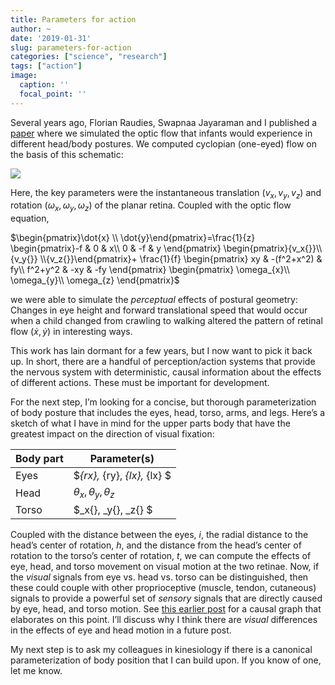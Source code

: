```yaml
---
title: Parameters for action
author: ~
date: '2019-01-31'
slug: parameters-for-action
categories: ["science", "research"]
tags: ["action"]
image:
  caption: ''
  focal_point: ''
---
```


Several years ago, Florian Raudies, Swapnaa Jayaraman and I published a [paper](https://doi.org/10.1109/DEVLRN.2015.7345450) where we simulated the optic flow that infants would experience in different head/body postures.
We computed cyclopian (one-eyed) flow on the basis of this schematic:

<img src="https://raw.githubusercontent.com/gilmore-lab/temple-2017-02-27/master/img/computing-flow.jpg"/>

Here, the key parameters were the instantaneous translation $(v_x{}, v_y{}, v_z{})$ and rotation $(\omega_{x}, \omega_y{}, \omega_z{})$ of the planar retina.
Coupled with the optic flow equation,

$\begin{pmatrix}\dot{x} \\ \dot{y}\end{pmatrix}=\frac{1}{z} \begin{pmatrix}-f & 0 & x\\ 0 & -f & y \end{pmatrix} \begin{pmatrix}{v_x{}}\\ {v_y{}} \\{v_z{}}\end{pmatrix}+ \frac{1}{f} \begin{pmatrix} xy & -(f^2+x^2) & fy\\ f^2+y^2 & -xy & -fy \end{pmatrix} \begin{pmatrix} \omega_{x}\\ \omega_{y}\\ \omega_{z} \end{pmatrix}$

we were able to simulate the *perceptual* effects of postural geometry: Changes in eye height and forward translational speed that would occur when a child changed from crawling to walking altered the pattern of retinal flow $(\dot{x}, \dot{y})$ in interesting ways.

This work has lain dormant for a few years, but I now want to pick it back up.
In short, there are a handful of perception/action systems that provide the nervous system with deterministic, causal information about the effects of different actions.
These must be important for development.

For the next step, I'm looking for a concise, but thorough parameterization of body posture that includes the eyes, head, torso, arms, and legs.
Here's a sketch of what I have in mind for the upper parts body that have the greatest impact on the direction of visual fixation:

| Body part | Parameter(s) |
|-----------|--------------|
| Eyes      | $\omega_{rx}, \omega_{ry}, \omega_{lx}, \omega_{lx} $|
| Head      | $\theta_x{}, \theta_y{}, \theta_z{}$ |
| Torso     | $\alpha_x{}, \alpha_y{}, \alpha_z{} $ |

Coupled with the distance between the eyes, $i$, the radial distance to the head's center of rotation, $h$, and the distance from the head's center of rotation to the torso's center of rotation, $t$, we can compute the effects of eye, head, and torso movement on visual motion at the two retinae.
Now, if the *visual* signals from eye vs. head vs. torso can be distinguished, then these could couple with other proprioceptive (muscle, tendon, cutaneous) signals to provide a powerful set of *sensory* signals that are directly caused by eye, head, and torso motion.
See [this earlier post](../the-webs-we-weave/) for a causal graph that elaborates on this point.
I'll discuss why I think there are *visual* differences in the effects of eye and head motion in a future post.

My next step is to ask my colleagues in kinesiology if there is a canonical parameterization of body position that I can build upon.
If you know of one, let me know.

